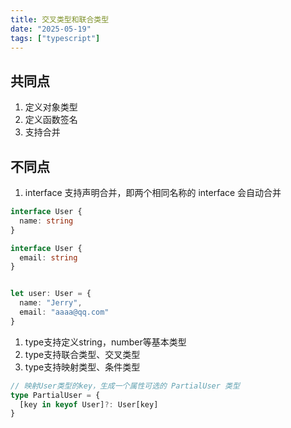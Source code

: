 ```yaml
---
title: 交叉类型和联合类型
date: "2025-05-19"
tags: ["typescript"]
---
```


## 共同点
1. 定义对象类型
2. 定义函数签名
3. 支持合并


## 不同点
1. interface 支持声明合并，即两个相同名称的 interface 会自动合并
```typescript
interface User {
  name: string
}

interface User {
  email: string
}


let user: User = {
  name: "Jerry",
  email: "aaaa@qq.com"
}
```
1. type支持定义string，number等基本类型
2. type支持联合类型、交叉类型
3. type支持映射类型、条件类型

```typescript
// 映射User类型的key，生成一个属性可选的 PartialUser 类型
type PartialUser = {
  [key in keyof User]?: User[key]
}
```


